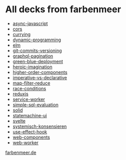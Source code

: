 # All decks from farbenmeer 

* [async-javascript](async-javascript)
* [cors](cors)
* [currying](currying)
* [dynamic-programming](dynamic-programming)
* [elm](elm)
* [git-commits-versioning](git-commits-versioning)
* [graphql-pagination](graphql-pagination)
* [green-blue-deployment](green-blue-deployment)
* [heroic-imagination](heroic-imagination)
* [higher-order-components](higher-order-components)
* [imperative-vs-declarative](imperative-vs-declarative)
* [map-filter-reduce](map-filter-reduce)
* [race-conditions](race-conditions)
* [reduxjs](reduxjs)
* [service-worker](service-worker)
* [simple-sql-evaluation](simple-sql-evaluation)
* [solid](solid)
* [statemachine-ui](statemachine-ui)
* [svelte](svelte)
* [systemisch-konsensieren](systemisch-konsensieren)
* [use-effect-hook](use-effect-hook)
* [web-components](web-components)
* [web-worker](web-worker)


[farbenmeer.de](https://www.farbenmeer.de)
